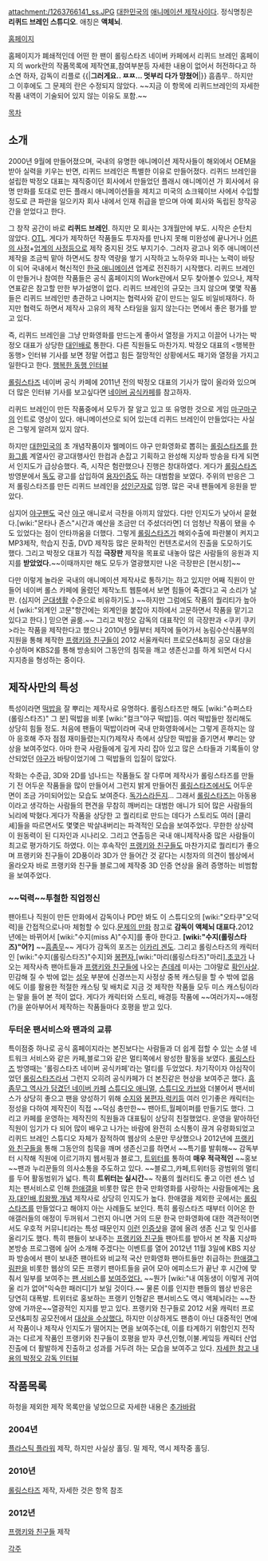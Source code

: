 attachment:/1263766141_ss.JPG
[[대한민국]]의 [[애니메이션 제작사]]이다.
정식명칭은 '''리퀴드 브레인 스튜디오'''. 애칭은 '''액체뇌'''.

[http://www.liquidbrain.co.kr/ 홈페이지]

홈페이지가 폐쇄적인데 어떤 한 팬이 롤링스타즈 네이버 카페에서 리퀴드 브레인 홈페이지 의 work란의 작품목록에 제작연표,참여부분등 자세한 내용이 없어서 허전하다고 하소연 하자, 감독이 리플로
{{|'''그러게요.. ㅉㅉ... 멋부리 다가 망쳤어'''|}}
흠좀무.. 하지만 그 이후에도 그 문제의 란은 수정되지 않았다. ~~지금 이 항목에 리퀴드브레인의 자세한 작품 내역이 기술되어 있지 않는 이유도 포함.~~

[[목차]]

== 소개 ==
2000년 9월에 만들어졌으며, 국내의 유명한 애니메이션 제작사들이 해외에서 OEM을 받아 실력을 키우는 반면, 리퀴드 브레인은 특별한 이유로 만들어졌다. 리퀴드 브레인을 설립한 박정오 대표는 재직중이던 회사에서 만들었던 플래시 애니메이션 <Plastic Flower>가 회사에서 유명 만화를 토대로 만든 플래시 애니메이션들을 제치고 미국의 쇼크웨이브 사에서 수입할 정도로 큰 파란을 일으키자 회사 내에서 인재 취급을 받으며 아예 회사와 독립된 창작공간을 얻었다고 한다.

그 창작 공간이 바로 '''리퀴드 브레인'''. 하지만 모 회사는 3개월만에 부도. 시작은 순탄치 않았다. [[OTL]]. 게다가 제작하던 작품들도 투자자를 만나지 못해 미완성에 끝나거나 [[어른의 사정]]+[[업계의 사정]]등으로 제작 중지된 것도 부지기수. 그러자 광고나 외주 애니메이션 제작을 조금씩 맡아 하면서도 창작 역량을 쌓기 시작하고 노하우와 피나는 노력이 바탕이 되어 국내에서 혁신적인 [[한국 애니메이션]] 업계로 전진하기 시작했다. 리퀴드 브레인이 만들거나 참여한 작품들은 공식 홈페이지의 Work란에서 모두 찾아볼수 있으나, 제작 연표같은 참고할 만한 부가설명이 없다. 리퀴드 브레인의 규모는 크지 않으며 몇몇 작품들은 리퀴드 브레인만 총관하고 나머지는 협력사와 같이 만드는 일도 비일비재하다. 하지만 협력도 하면서 제작사 고유의 제작 스타일을 잃지 않는다는 면에서 좋은 평가를 받고 있다.
  
즉, 리퀴드 브레인을 그냥 만화영화를 만드는게 좋아서 열정을 가지고 이끌어 나가는 박정오 대표가 상당한 [[대인배]]로 통한다. 다른 직원들도 마찬가지. 박정오 대표의 <행복한 동행> 인터뷰 기사를 보면 정말 어렵고 힘든 절망적인 상황에서도 패기와 열정을 가지고 일한다고 한다.
[http://cafe.naver.com/rollingstars/1248 행복한 동행 인터뷰]

[[롤링스타즈]] 네이버 공식 카페에 2011년 전의 박정오 대표의 기사가 많이 올라와 있으며 더 많은 인터뷰 기사를 보고싶다면 [http://cafe.naver.com/rollingstars.cafe 네이버 공식카페]를 참고하자.
 
리퀴드 브레인이 만든 작품중에서 모두가 잘 알고 있고 또 유명한 것으로 게임 [[마구마구]]의 인트로 영상이 있다. 애니메이션으로 되어 있는데 리퀴드 브레인이 만들었다는 사실은 그렇게 알려져 있지 않다.

{{{#!html
<embed src='http://serviceapi.nmv.naver.com/flash/NFPlayer.swf?vid=5AFA5E845C63BE627D67DB5CACB0DD6E97E9&outKey=V125bd330dd19ffc291af24675ef3bb8b62545bb4e3493df8d68b24675ef3bb8b6254' wmode='transparent' width='500' height='408' allowScriptAccess='always' name='NFPlayer23670' id='NFPlayer23670' allowFullScreen='true' type='application/x-shockwave-flash' /> }}}

하지만 [[대한민국]]의 초 개념작품이자 웰메이드 야구 만화영화로 뽑히는 [[롤링스타즈]]를 [[한화]]그룹 계열사인 광고대행사인 한컴과 손잡고 기획하고 완성해 지상파 방송을 타게 되면서 인지도가 급상승했다. 즉, 시작은 험란했으나 진행은 창대하였다. 게다가 [[롤링스타즈]] 방영분에서 [[독도]] 광고를 삽입하여 [[용자]]인증도 하는 대범함을 보였다. 주위의 반응은 그저 롤링스타즈를 만든 리퀴드 브레인을 [[성인군자]]로 임명. 많은 국내 팬들에게 응원을 받았다.

심지어 [[야구]]팬도 국산 [[야구]] 애니로서 극찬을 아끼지 않았다. 다만 인지도가 낮아서 묻혔다.[wiki:"몬타나 존스"시간과 예산을 조금만 더 주셨더라면] 더 엄청난 작품이 됐을 수도 있었다는 점이 안타까움을 더했다. 그렇게 [[롤링스타즈]]가 해외수출에 파란불이 켜지고 MP3제작, 학습지 진출, DVD 제작등 많은 문화적인 컨텐츠로서의 진출을 도모하기도 했다. 그리고 박정오 대표가 직접 '''극장판''' 제작을 목표로 내놓아 많은 사람들의 응원과 지지를 '''받았었다.'''~~이때까지만 해도 모두가 열광했지만 나온 극장판은 [현시창]~~ 

다만 이렇게 놀라운 국내의 애니메이션 제작사로 통하기는 하고 있지만 어째 직원이 만들어 네이버 롤스 카페에 올렸던 제작노트 웹툰에서 보면 힘들어 죽겠다고 곡 소리가 날판. (심지어 [[군대]]생활 수준으로 비유하기도.) ~~하지만 그럼에도 작품의 퀄리티가 높아서 [wiki:"외계인 고문"향간에는 외계인을 붙잡아 지하에서 고문하면서 작품을 맡기고 있다고 한다.] 믿으면 골룸.~~ 그리고 박정오 감독의 대표작인 <Plastic Flower>의 극장판과 <쿠키 쿠키>라는 작품을 제작한다고 했으나 2010년 9월부터 제작에 들어가서 농림수산식품부의 지원을 통해 제작한 [[프랭키와 친구들]]이 2012 서울캐릭터 프로모션&피칭 공모 대상을 수상하며 KBS2를 통해 방송되어 그동안의 침묵을 깨고 생존신고를 하게 되면서 다시 지지층을 형성하는 중이다.

== 제작사만의 특성 ==
특성이라면 [[떡밥]]을 잘 뿌리는 제작사로 유명하다.  롤링스타즈만 해도 [wiki:"슈퍼스타(롤링스타즈)" 그 분] 떡밥을 비롯 [wiki:"컬크"야구 떡밥]등. 여러 떡밥들만 정리해도 상당히 힘들 정도. 처음에 팬들이 떡밥이라며 국내 만화영화에서는 그렇게 흔하지는 않아 응호해 주자 점점 재미들렸는지(?)제작사 측에서 상당한 떡밥을 즐기면서 뿌리는 양상을 보여주었다. 아마 한국 사람들에게 깊게 자리 잡아 있고 많은 스타들과 기록들이 양산되었던 [[야구]]가 바탕이었기에 그 떡밥들의 입질이 많았다.

작화는 수준급, 3D와 2D를 넘나드는 작품들도 잘 다루며 제작사가 롤링스타즈를 만들기 전 어두운 작품들을 많이 만들어서 그런지 밝게 만들어진 [[롤링스타즈]]에서도 어두운 면이 조금 가미되어있는 모습도 보여준다. [[독가스]]라든지... 그래서 [[롤링스타즈]]는 아동용이라고 생각하는 사람들의 편견을 무참히 깨버리는 대범한 애니가 되어 많은 사람들의 뇌리에 박혔다.게다가 작품을 상당한 고 퀄리티로 만드는 데다가 스토리도 여러 [클리셰]들을 따르면서도 몇몇은 박살내버리는 파격적인 모습을 보여주었다. 무한한 상상력이 원동력이 된 디자인과 시나리오. 그리고 연출등은 국내 애니제작사중 많은 사람들이 최고로 평가하기도 하였다. 이는 후속작인 [[프랭키와 친구들]]도 마찬가지로 퀄리티가 좋으며 프랭키와 친구들이 2D풍이라 3D가 안 들어간 것 같다는 시청자의 의견이 웹상에서 올라오자 바로 프랭키와 친구들 블로그에 제작중 3D 인증 연상을 올려 증명하는 비범함을 보여주었다. 

=== ~~덕력~~투철한 직업정신 ===
팬아트나 직원이 만든 만화에서 감독이나 PD만 봐도 이 스튜디오의 [wiki:"오타쿠"오덕력]을 간접적으로나마 체험할 수 있다.[http://cafe.naver.com/rollingstars.cafe?iframe_url=/ArticleRead.nhn%3Farticleid=662 문제의 만화]
참고로 '''감독이 액체뇌 대표다.'''2012년에는 바뀌어서 [wiki:"수지(miss A)"수지]를 좋아 한다고. '''[wiki:"수지(롤링스타즈)"어?]''' ~~[[흠좀무]]~~ 게다가 감독의 포즈는 [[이카리 겐도]]. 그리고 롤링스타즈의 캐릭터인 [wiki:"수지(롤링스타즈)"수지]와 [[봉편자]],[wiki:"마리(롤링스타즈)"마리],[[초코]]가 나오는 제작사측 팬아트들과 [[프랭키와 친구들]]에 나오는 [[츤데레]] 미사는 그야말로 [[확인사살]]. 민감해 질 수 밖에 없는 [[성우]] 부분에 신경쓰는지 사정상 중복 캐스팅을 할 수 밖에 없음에도 이를 활용한 적절한 캐스팅 및 배치로 지금 것 제작한 작품들 모두 미스 캐스팅이라는 말을 들어 본 적이 없다. 게다가 캐릭터와 스토리, 배경등 작품에 ~~여러가지~~애정(?)을 쏟아부어서 제작하는 작품들마다 호평을 받고 있다. 

=== 두터운 팬서비스와 팬과의 교류 === 
특이점중 하나로 공식 홈페이지라는 본진보다는 사람들과 더 쉽게 접할 수 있는 소셜 네트워크 서비스와 같은 카페,블로그와 같은 멀티쪽에서 왕성한 활동을 보였다. [[롤링스타즈]] 방영때는 '롤링스타즈 네이버 공식카페'라는 멀티를 두었었다. 차기작이자 야심작이었던 [[롤링스타즈]]라서 그런지 오히려 공식카페가 더 본진같은 현상을 보여주곤 했다. [[흠좀무]][http://cafe.naver.com/rollingstars.cafe 그 역사가 담겼던 네이버 카페]
[[스튜디오 애니멀]], [[스튜디오 카브]]와 더불어서 팬서비스가 상당히 좋으고 팬을 양성하기 위해 [[수지]]와 [[봉편자]],[[럭키]]등 여러 인기좋은 캐릭터는 정성을 다하여 제작진이 직접 ~~덕심 충만한~~ 팬아트,월페이퍼를 만들기도 했다. 그리고 카페를 운영하는 제작진의 직원들과 대표팀이 상당히 친절했었다. 운영을 맡아하던 직원이 임기가 다 되어 많이 배우고 나가는 바람에 완전히 소식통이 끊겨 유령화되었고 리퀴드 브레인 스튜디오 자체가 잠적하여 웹상의 소문만 무상했으나 2012년에 [[프랭키와 친구들]]을 통해 그동안의 침묵을 깨며 생존신고를 하면서 ~~특기를 발휘해~~ 감독부터 시작해 직원에 이르기까지 웹서핑과 블로그, [[트위터]]를 통하여 '''매우 적극적인''' ~~홍보~~팬과 누리꾼들의 의사소통을 주도하고 있다. ~~블로그,카페,트위터등 광범위의 멀티를 두어 활동범위가 넓다. 특히 '''트위터는 실시간'''~~ 작품의 퀄러티도 좋고 이런 센스 넘치는 팬서비스로 인해 [[한애갤]]을 비롯한 많은 한국 만화영화를 사랑하는 사람들에게는 [[용자]],[[대인배]],[[킹왕짱]],[[개념]] 제작사로 상당히 인지도가 높다. 한애갤을 제외한 곳에서는 [[롤링스타즈]]를 만들었다고 해야지 아는 사례들도 보인다. 특히 롤링스타즈 때부터 이어온 한애갤러들의 애정이 두꺼워서 그런지 아니면 거의 드문 한국 만화영화에 대한 객관적이면서도 우호적 커뮤니티라는 특성 때문인지 [http://gall.dcinside.com/list.php?id=korea_ani&no=19600 이런] [http://gall.dcinside.com/list.php?id=korea_ani&no=19652 인증샷]을 갤에 올려 생존 신고 및 인사를 올리기도 했다. 특히 팬들이 보내주는 [[프랭키와 친구들]] 팬아트를 받아서 본 작품 지상파 본방송 프로그램에 실어 소개해 주겠다는 이벤트를 열어  2012년 11월 3일에 KBS 지상파 방송에서 팬이 보내준 팬아트와 비교적 국산 만화영화 팬아트들만 취급하는 [[한애갤그림판]]을 비롯한 웹상의 모든 프랭키 팬아트들을 긁어 모아 에피소드가 끝난 후 시간에 맞춰서 일부를 보여주는 [http://gall.dcinside.com/list.php?id=korea_ani&no=20823&page=1&bbs= 팬 서비스]를 [http://gall.dcinside.com/list.php?id=korea_ani&no=20835&page=1&bbs= 보여주었다.] ~~뭔가 [wiki:"내 여동생이 이렇게 귀여울 리가 없어"익숙한 패러디]가 보일 것이다.~~  물론 이를 인지한 팬들의 웹상 반응은 당연히 대폭발. 트위터로 홍보하는 프랭키 인형같은 팬서비스도 역시 액체뇌라는 ~~찬양에 가까운~~열광적인 지지를 받고 있다. 
프랭키와 친구들로 2012 서울 캐릭터 프로모션&피칭 공모전에서 [http://www.t.news1.kr/articles/570867 대상을 수상했다.]
하지만 이상하게도 팬층이 아닌 대중적인 면에서 작품이나 제작사 인지도가 떨어지는 면을 보여주는데, 이를 타계하기 위함인지 전작과는 다르게 작품인 프랭키와 친구들이 호평을 받자 쿠션,인형,이불.케잌등 캐릭터 산업 진출에 더 활발하게 진출하고 성과를 거두려 하는 모습을 보여주고 있다. 
[http://gall.dcinside.com/list.php?id=korea_ani&no=20993&page=1&bbs= 자세한 참고 내용의 박정오 감독 인터뷰]

== 작품목록 ==
하청을 제외한 제작 목록만을 넣었으므로 자세한 내용은 [[추가바람]]

=== 2004년 ===
[[플라스틱 플라워]] 제작, 하지만 사실상 홀딩. 
밀 제작, 역시 제작중 홀딩.    

=== 2010년 ===
[[롤링스타즈]] 제작, 자세한 것은 항목 참조

=== 2012년 ===
[[프랭키와 친구들]] 제작

[[각주]]
